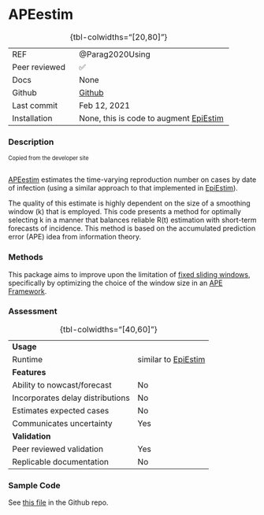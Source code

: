# APEestim { .unnumbered}

| | 
|:---|:--------|
| REF| @Parag2020Using|
| Peer reviewed| ✅|
| Docs| None|
| Github|  [Github](https://github.com/kpzoo/model-selection-for-epidemic-renewal-models)|
| Last commit|Feb 12, 2021|
| Installation | None, this is code to augment [EpiEstim](package_EpiEstim.qmd)|
: {tbl-colwidths="[20,80]"}

### Description
<div style="font-size:0.8em">Copied from the developer site<br><br></div>

[APEestim](package_APEestim.qmd) estimates the time-varying reproduction number on cases by date of infection (using a similar approach to that implemented in [EpiEstim](package_EpiEstim.qmd)).

The quality of this estimate is highly dependent on the size of a smoothing window (k) that is employed. This code presents a method for optimally selecting k in a manner that balances reliable R(t) estimation with short-term forecasts of incidence. This method is based on the accumulated prediction error (APE) idea from information theory.

### Methods

This package aims to improve upon the limitation of [fixed sliding windows](methods_time.qmd#sec-fixedwindow), specifically by optimizing the choice of the window size in an [APE Framework](methods_time.qmd#sec-ape).

### Assessment

| | 
|:---|:--------|
|<strong>Usage</strong>||
|Runtime| similar to [EpiEstim](package_EpiEstim.qmd)|
|<strong>Features</strong>||
| Ability to nowcast/forecast| No|
| Incorporates delay distributions| No|
| Estimates expected cases| No|
| Communicates uncertainty| Yes|
|<strong>Validation</strong>||
| Peer reviewed validation| Yes|
| Replicable documentation| No|
: {tbl-colwidths="[40,60]"}

### Sample Code

See [this file](https://github.com/kpzoo/model-selection-for-epidemic-renewal-models/blob/master/apeExamples.R) in the Github repo.
